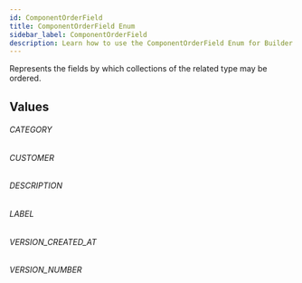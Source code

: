 ```yaml
---
id: ComponentOrderField
title: ComponentOrderField Enum
sidebar_label: ComponentOrderField
description: Learn how to use the ComponentOrderField Enum for Builder's API.
---
```


Represents the fields by which collections of the related type may be ordered.

## Values

###### CATEGORY

###### CUSTOMER

###### DESCRIPTION

###### LABEL

###### VERSION_CREATED_AT

###### VERSION_NUMBER
